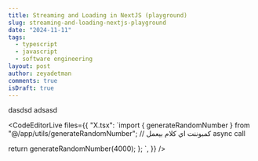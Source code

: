 ```yaml
---
title: Streaming and Loading in NextJS (playground)
slug: streaming-and-loading-nextjs-playground
date: "2024-11-11"
tags:
  - typescript
  - javascript
  - software engineering
layout: post
author: zeyadetman
comments: true
isDraft: true
---
```


dasdsd adsasd

<CodeEditorLive files={{
        "X.tsx": `import { generateRandomNumber } from "@/app/utils/generateRandomNumber";
  // كمبوننت اي كلام بيعمل async call

  return generateRandomNumber(4000);
};
`,
      }} />